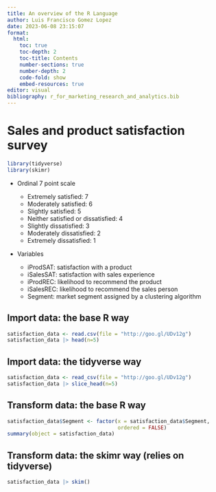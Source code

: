 ---
title: An overview of the R Language
author: Luis Francisco Gomez Lopez
date: 2023-06-08 23:15:07
format: 
  html:
    toc: true
    toc-depth: 2
    toc-title: Contents
    number-sections: true
    number-depth: 2
    code-fold: show
    embed-resources: true
editor: visual
bibliography: r_for_marketing_research_and_analytics.bib
---

# Sales and product satisfaction survey

```{r libraries, echo=TRUE, message=FALSE}
library(tidyverse)
library(skimr)
```

-   Ordinal 7 point scale

    -   Extremely satisfied: 7
    -   Moderately satisfied: 6
    -   Slightly satisfied: 5
    -   Neither satisfied or dissatisfied: 4
    -   Slightly dissatisfied: 3
    -   Moderately dissatisfied: 2
    -   Extremely dissatisfied: 1

-   Variables

    -   iProdSAT: satisfaction with a product
    -   iSalesSAT: satisfaction with sales experience
    -   iProdREC: likelihood to recommend the product
    -   iSalesREC: likelihood to recommend the sales person
    -   Segment: market segment assigned by a clustering algorithm

## Import data: the base R way

```{r }
satisfaction_data <- read.csv(file = "http://goo.gl/UDv12g")
satisfaction_data |> head(n=5)
```

## Import data: the tidyverse way

```{r message=FALSE}
satisfaction_data <- read_csv(file = "http://goo.gl/UDv12g")
satisfaction_data |> slice_head(n=5)
```

## Transform data: the base R way

```{r}
satisfaction_data$Segment <- factor(x = satisfaction_data$Segment, 
                                    ordered = FALSE)
summary(object = satisfaction_data)
```

## Transform data: the skimr way (relies on tidyverse)

```{r}
satisfaction_data |> skim()
```
